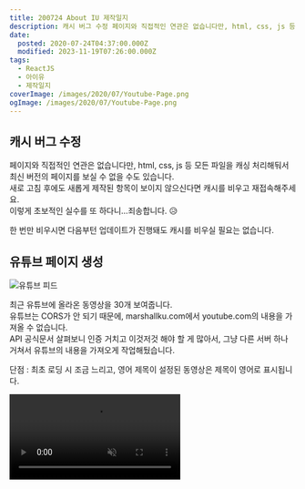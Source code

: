 ```yaml
---
title: 200724 About IU 제작일지
description: 캐시 버그 수정 페이지와 직접적인 연관은 없습니다만, html, css, js 등 모든 파일을 캐싱 처리해둬서 최신 버전의 페이지를 보실 수 없을 수도 있습니다.새로 고침 후에도 새롭게 제작된 항목이 보이지 않으신다면 캐시를 비우고 재접속해주세요.이렇게 초보적인 실수를 또 하다니…죄송합니다. 😥 한 번만 비우시면 다음부턴 업데이트가 진행돼도 캐시를 비우실 필요는 없습니다. 유튜브 페이지 생성 최근 유튜브에 올라온 동영상을
date:
  posted: 2020-07-24T04:37:00.000Z
  modified: 2023-11-19T07:26:00.000Z
tags:
  - ReactJS
  - 아이유
  - 제작일지
coverImage: /images/2020/07/Youtube-Page.png
ogImage: /images/2020/07/Youtube-Page.png
---
```


## 캐시 버그 수정

페이지와 직접적인 연관은 없습니다만, html, css, js 등 모든 파일을 캐싱 처리해둬서 최신 버전의 페이지를 보실 수 없을 수도 있습니다.  
새로 고침 후에도 새롭게 제작된 항목이 보이지 않으신다면 캐시를 비우고 재접속해주세요.  
이렇게 초보적인 실수를 또 하다니…죄송합니다. 😥

한 번만 비우시면 다음부턴 업데이트가 진행돼도 캐시를 비우실 필요는 없습니다.

## 유튜브 페이지 생성

![유튜브 피드](/images/2020/07/Youtube-Page.png)

최근 유튜브에 올라온 동영상을 30개 보여줍니다.  
유튜브는 CORS가 안 되기 때문에, marshallku.com에서 youtube.com의 내용을 가져올 수 없습니다.  
API 공식문서 살펴보니 인증 거치고 이것저것 해야 할 게 많아서, 그냥 다른 서버 하나 거쳐서 유튜브의 내용을 가져오게 작업해뒀습니다.

단점 : 최초 로딩 시 조금 느리고, 영어 제목이 설정된 동영상은 제목이 영어로 표시됩니다.

<video autoPlay playsInline muted loop src="/images/2020/07/Screen-Rotate.mp4" />

동영상엔 잘 담기지 않지만, 클릭하면 화면이 회전하며 전체화면으로 동영상을 재생합니다.  
데스크탑에선 ESC 버튼, 모바일에선 뒤로 가기로 전체 화면을 취소하면 동영상이 사라지고 리스트가 다시 표시됩니다.

## 인스타그램 페이지 분리

![인스타그램 피드](/images/2020/07/Instagram-Page.png)

대칭은 중대 사항이기에, 인스타그램 피드를 홈 화면에서 독립된 페이지로 분리했습니다.  
우측에 -graphy를 추가할 게 있었다면 그렇게 했을 텐데, 할만한 게 없더라고요.

## 로딩 개선

디스코그래피 목록, 인스타그램 피드 등을 지금까진 페이지를 불러올 때마다 새로 불러왔습니다만, 이젠 페이지 최초 로딩 시에만 내용을 불러오고 불러온 내용을 메모리에 저장해둡니다.

쉽게, 디스코그래피에서 에잇을 클릭한다고 가정해봅시다.  
예전 : 헤더에서 Discography 클릭 => (깜빡) 리스트 표시 => 에잇 클릭 => 뒤로 가기 클릭 => (깜빡) 리스트 표시  
현재 : 헤더에서 Discography 클릭 => (깜빡) 리스트 표시 => 에잇 클릭 => 뒤로 가기 클릭 => 리스트 표시

## 기타

* 앨범을 클릭하고 우측 상단에 X를 클릭하면 이전 스크롤 위치로 돌아갑니다.
* 뒤로 가기 / 앞으로 가기로 페이지를 이동하면 화면이 제대로 업데이트되지 않던 오류를 수정했습니다.